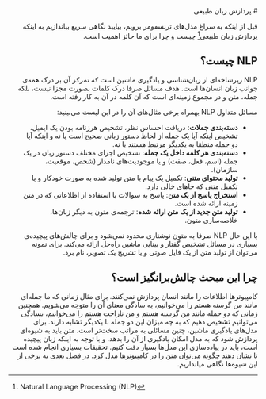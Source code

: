 <div dir="rtl">
# پردازش زبان طبیعی

<CourseFloatingBanner
    chapter={1}
    classNames="absolute z-10 right-0 top-0"
/>

قبل از اینکه به سراغ مدل‌های ترنسفومر برویم، بیایید نگاهی سریع بیاندازیم به اینکه پردازش زبان طبیعی[^1] چیست و چرا برای ما حائز اهمیت است.

## NLP چیست؟

NLP  زیرشاخه‌ای از زبان‌شناسی و یادگیری ماشین است که تمرکز آن بر درک همه‌ی جوانب زبان انسان‌ها است. هدف مسائل صرفا درک کلمات بصورت مجزا نیست، بلکه جمله، متن و در مجموع‌ زمینه‌ای است که آن کلمه در آن به کار رفته است.

مسائل متداول NLP بهمراه برخی مثال‌های آن را در این لیست می‌بینید:

- **دسته‌بندی جملات**: دریافت احساس نظر، تشخیص هرزنامه بودن یک ایمیل، تشخیص اینکه آیا یک جمله از لحاظ دستور زبانی صحیح است یا نه و اینکه آیا دو جمله منطقا به یکدیگر مرتبط هستند یا نه.
- **دسته‌بندی هر کلمه داخل یک جمله**:‌ تشخیص اجزای مختلف دستور زبان در یک جمله (اسم، فعل، صفت) و یا موجودیت‌های نامدار (شخص، موقعیت، سازمان).
- **تولید محتوای متنی**:‌ تکمیل یک پیام با متن تولید شده به صورت خودکار و یا تکمیل متنی که جاهای خالی دارد.
- **استخراج پاسخ از یک متن**: پاسخ به سوالات با استفاده از اطلاعاتی که در متن زمینه ارائه شده است.
- **تولید متن جدید از یک متن ارائه شده**: ترجمه‌ی متون به دیگر زبان‌ها، خلاصه‌سازی متون.

با این حال NLP صرفا به متون نوشتاری محدود نمی‌شود و برای چالش‌های پیچیده‌ی بسیاری در مسائل تشخیص گفتار و بینایی ماشین راه‌حل ارائه می‌کند. برای نمونه می‌توان از تولید متن از یک فایل صوتی و یا تشریح یک تصویر، نام برد.

## چرا این مبحث چالش‌برانگیز است؟

کامپیوترها اطلاعات را مانند انسان پردازش نمی‌کنند. برای مثال زمانی که ما جمله‌ای مانند من گرسنه هستم را می‌خوانیم، به سادگی معنای آن را متوجه می‌شویم. همچنین زمانی که دو جمله‌ مانند من گرسنه هستم و من ناراحت هستم را می‌خوانیم، بسادگی می‌توانیم تشخیص دهیم که به چه میزان این دو جمله با یکدیگر تشابه دارند. برای مدل‌های یادگیری ماشین، چنین مسائلی به مراتب سخت‌تر است. متن باید به ‌شیوه‌ای پردازش شود که به مدل امکان یادگیری از آن را بدهد. و با توجه به اینکه زبان پیچیده است، باید در پیاده‌سازی این مدل‌ها بسیار دقت کنیم. تحقیقات بسیاری انجام شده است تا نشان دهند چگونه می‌توان متن را در کامپیوترها مدل کرد. در فصل بعدی به برخی از این شیوه‌ها نگاهی میاندازیم.

[^1]: Natural Language Processing (NLP)
</div>